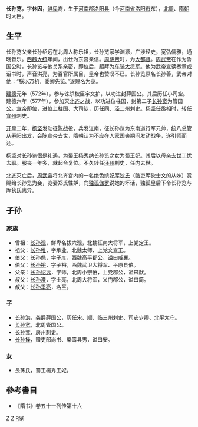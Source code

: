 {{citation style|time=2013-03-25T18:53:31+00:00}}
'''长孙览'''，字'''休因'''，[[鲜卑|鲜卑]]裔，生于[[河南郡|河南郡]][[洛阳县|洛阳县]]（今[[河南省|河南省]][[洛阳市|洛阳市]]东），[[北周|北周]]、[[隋朝|隋朝]]时大臣。

==生平==
长孙览父亲长孙绍远在北周人称乐祖，长孙览家学渊源，广涉经史，宽弘儒雅，通晓音乐。[[西魏|西魏]][[大统_(西魏)|大统]]年间，出仕为东宫亲信。[[宇文毓|周明帝]]时，为[[大都督|大都督]]。[[宇文邕|周武帝]]在作为鲁国公时，长孙览与他关系亲密，即位后，超拜为[[车骑大将军|车骑大将军]]。他为武帝宣读奏章或诏书时，声音洪亮，为百官所属目，皇帝也赞叹不已。长孙览原名长孙善，武帝对他：“朕以万机，委卿先览。”遂赐名为览。

[[建德_(北周)|建德]]元年（572年），参与诛杀权臣宇文护，以功进封薛国公。其后历任小司空。建德六年（577年），参加灭[[北齐|北齐]]之战，以功进位柱国，封第二子[[长孙宽|长孙宽]]为管国公。[[宇文赟|宣帝]]即位，进位上柱国、大司徒，历任[[同州|同]]、[[泾州|泾]]二州刺史。[[杨坚|杨坚]]任丞相时，转任[[宜州|宜州]]刺史。

[[开皇|开皇]]二年，[[杨坚|杨坚]]发动征[[陈|陈]]战役，兵发江南，征长孙览为东南道行军元帅，统八总管从[[寿阳|寿阳]]出发，会[[陈宣帝|陈宣帝]]去世，隋朝认为不应在人家国丧期间发动战争，遂引师而还。

杨坚对长孙览很是礼遇，为蜀王[[杨秀|杨秀]]纳长孙览之女为蜀王妃。其后以母亲去世[[丁忧|丁忧]]去职。服丧一年多，就起令复位。不久转任[[泾州|泾州]]刺史，任内去世。

[[北齐|北齐]]灭亡后，[[宇文邕|周武帝]]将北齐宫内的一名绝色嫔妃[[厍狄氏|厍狄氏]]（酷吏厍狄士文的从妹）赏赐给长孙览为妾，览妻郑氏性妒，向[[独孤伽罗|独孤伽罗]]说她的坏话，独孤皇后下令长孙览与厍狄氏离异。

==子孙==
===家族===
{{main|河南长孙氏世系图}}

* 曾祖：[[长孙观|长孙观]]，鲜卑名拔六观，北魏征南大将军，上党定王。
* 祖父：[[长孙稚|长孙稚]]，字承业，北魏太师、上党文宣王。
* 伯父：[[长孙儁|长孙儁]]，字子彦，西魏高平郡公，谥曰威襄。
* 伯父：[[长孙裕|长孙裕]]，字子裕，西魏武卫大将军、平原县伯。
* 父亲：[[长孙绍远|长孙绍远]]，字师，北周小宗伯，上党郡公，谥曰献。
* 叔父：[[长孙澄|长孙澄]]，字士亮，北周大将军，义门郡公，谥曰简。
* 叔父：[[长孙季亮|长孙季亮]]，名巠。
===子===
*[[长孙洪|长孙洪]]，袭爵薛国公，历任宋、顺、临三州刺史、司农少卿、北平太守。
*[[长孙宽|长孙宽]]，北周管国公。
*[[长孙龛|长孙龛]]，房州刺史。
*[[长孙操|长孙操]]，赠吏部尚书、樂壽县男，谥曰安。
===女===
*長孫氏，蜀王楊秀王妃。

==參考書目==
*《隋书》卷五十一列传第十六 
<references/>

[[Category:隋朝政治人物|Z]]
[[Category:隋朝军事人物|Z]]
[[Category:河南长孙氏|R览]]